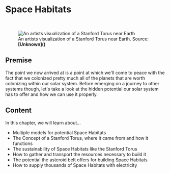 
# Space Habitats

<br/>
<figure>
<Image src={require(".//../../resources/images/spacehabitats.png")} alt="An artists visualization of a Stanford Torus near Earth" />
<figcaption style={{ color: "rgb(156, 156, 156)", fontSize: "14px", marginTop: "2px" }}>An artists visualization of a Stanford Torus near Earth. Source: <strong>[Unknown]()</strong></figcaption>
</figure>

## Premise
The point we now arrived at is a point at which we'll come to peace with the fact that we colonized pretty much all of the planets that are worth colonizing within our solar system. Before emerging on a journey to other systems though, let's take a look at the hidden potential our solar system has to offer and how we can use it properly.

## Content
In this chapter, we will learn about...

- Multiple models for potential Space Habitats 
- The Concept of a Stanford Torus, where it came from and how it functions
- The sustainability of Space Habitats like the Stanford Torus
- How to gather and transport the resources necessary to build it
- The potential the asteroid belt offers for building Space Habitats
- How to supply thousands of Space Habitats with electricity


<Analytics />